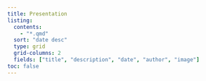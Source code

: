 ```yaml
---
title: Presentation
listing:
  contents:
    - "*.qmd"
  sort: "date desc"
  type: grid
  grid-columns: 2
  fields: ["title", "description", "date", "author", "image"]
toc: false
---
```

